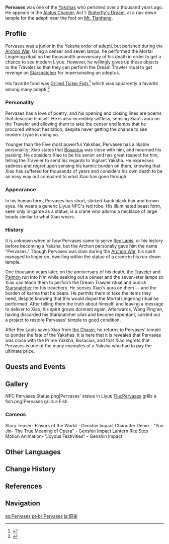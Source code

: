 {{Character Infobox
|image            = NPC Pervases.png
|type             = Quest NPC
|deceased         = Past
|region           = Liyue
|affiliation      = Adepti
|affiliation2     = Yakshas
|voiceEN          = [https://www.alanleevo.com/ Alan Lee]<ref>Twitter: [https://twitter.com/AlanLeeVO/status/1359752530004115460 EN VA Self Announcement]</ref>
|voiceCN          = [https://zh.moegirl.org.cn/萧翟 Zhai Xiao ({{zh|萧翟}})]<ref>Bilibili: [https://www.bilibili.com/video/BV15N411f7MM/ CN VA Self Announcement]</ref>
|voiceJP          = [http://amuleto.jp/talents/福間竣兵.html Fukuma Shunpei ({{ja|福間竣兵}})]<ref>Twitter: [https://twitter.com/fkmshunp/status/1359385963785424897 JP VA Self Announcement]</ref>
}}
'''Pervases''' was one of the [[Yaksha]]s who perished over a thousand years ago. He appears in the [[Alatus Chapter]], Act I: [[Butterfly's Dream]], at a run-down temple for the adepti near the foot on [[Mt. Tianheng]].

==Profile==
{{Quote
|By wave and storm I hunt for fish, by wind and snow I slay evil...
|Pervases' catchphrase
}}

Pervases was a junior in the Yaksha order of adepti, but perished during the [[Archon War]]. Using a censer and seven lamps, he performed the Mortal Lingering ritual on the thousandth anniversary of his death in order to get a chance to see modern Liyue. However, he willingly gives up these objects to the Traveler so that they can perform the Dream Trawler ritual to get revenge on [[Wang Ping'an|Starsnatcher]] for impersonating an adeptus.

His favorite food was [[Grilled Ticker Fish]],<ref>{{Ref/Quest|Insights of Drifting Dreams}}</ref> which was apparently a favorite among many adepti.<ref>{{Ref/NPC|Chen the Sharp|idle=1|c=during Lantern Rite}}</ref>

===Personality===
Pervases has a love of poetry, and his opening and closing lines are poems that describe himself. He is also incredibly selfless, sensing Xiao's aura on the Traveler and allowing them to take the censer and lamps that he procured without hesitation, despite never getting the chance to see modern Liyue in doing so.

Younger than the Five most powerful Yakshas, Pervases has a likable personality; Xiao states that [[Bosacius]] was close with him, and mourned his passing. He considers Xiao to be his senior and has great respect for him, telling the Traveler to send his regards to Vigilant Yaksha. He expresses sadness and regret upon sensing his karmic burden on them, knowing that Xiao has suffered for thousands of years and considers his own death to be an easy way out compared to what Xiao has gone through.

===Appearance===
In his human form, Pervases has short, slicked-back black hair and brown eyes. He wears a generic Liyue NPC's red robe. His illuminated beast form, seen only in-game as a statue, is a crane who adorns a necklace of large beads similar to what Xiao wears.

===History===
It is unknown when or how Pervases came to serve [[Rex Lapis]], or his history before becoming a Yaksha, but the Archon personally gave him the name "Pervases." Though Pervases was slain during the [[Archon War]], his spirit managed to linger on, dwelling within the statue of a crane in his run-down temple.

One thousand years later, on the anniversary of his death, the [[Traveler]] and [[Paimon]] run into him while seeking out a censer and the seven-star lamps so Xiao can teach them to perform the Dream Trawler ritual and punish [[Starsnatcher]] for his treachery. He senses Xiao's aura on them &mdash; and the burden of karma that he bears. He permits them to take the items they need, despite knowing that this would dispel the Mortal Lingering ritual he performed. After telling them the truth about himself, and leaving a message to deliver to Xiao, his spirit grows dormant again. Afterwards, Wang Ping'an, having discarded his Starsnatcher alias and become repentant, carried out a project to restore Pervases' temple to good condition.

After Rex Lapis saves Xiao from [[the Chasm]], he returns to Pervases' temple to ponder the fate of the Yakshas. It is here that it is revealed that Pervases was close with the Prime Yaksha, Bosacius, and that Xiao regrets that Pervases is one of the many examples of a Yaksha who had to pay the ultimate price.

==Quests and Events==
{{Quests and Events
|Three to Get Ready, and Here We Go = cinematic
}}

==Gallery==
<gallery>
NPC Pervases Statue.png|Pervases' statue in Liyue
File:Pervases grills a fish.png|Pervases grills a Fish
</gallery>
===Cameos===
<gallery>
Story Teaser- Flavors of the World - Genshin Impact
Character Demo - "Yun Jin- The True Meaning of Opera" - Genshin Impact
Lantern Rite Stop Motion Animation- "Joyous Festivities" - Genshin Impact
</gallery>

==Other Languages==
{{Other Languages
|en      = Pervases
|zhs     = 铜雀
|zhs_rm  = Tóngquè
|zht     = 銅雀
|zht_rm  = Tóngquè
|zh_tl   = Copper Sparrow
|ja      = 銅雀
|ja_rm   = Doujaku
|ja_tl   = Copper Sparrow{{Sino|ja}}
|ko      = {{tt|동작|銅雀}}
|ko_rm   = Dongjak
|ko_tl   = Copper Sparrow{{Sino|ko}}
|es      = Pervases
|fr      = Pervases
|ru      = Бронзовый Воробей
|ru_tl   = Bronze Sparrow
|th      = Pervases
|vi      = {{tt|Đồng Tước|銅雀}}
|vi_tl   = Copper Sparrow{{Sino|vi}}
|de      = Pervases
|id      = Bronze Sparrow
|pt      = Pardal de Bronze
|pt_tl   = Bronze Sparrow
|tr      = Pervases
|it      = Pervases
}}

==Change History==
{{Change History|1.3}}

==References==
{{Reflist|2}}

==Navigation==
{{Faction Navbox}}

[[es:Pervases]]
[[pt-br:Pervases]]
[[ja:銅雀]]